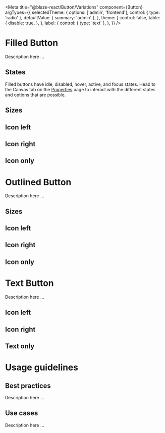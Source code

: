 
<Meta
  title="@blaze-react/Button/Variations"
  component={Button}
  argTypes={{
    selectedTheme: {
      options: ['admin', 'frontend'],
      control: { type: 'radio' },
      defaultValue: { summary: 'admin' },
    },
    theme: {
      control: false,
      table: {
        disable: true,
      },
    },
    label: {
      control: { type: 'text' },
    },
  }}
/>

# Filled Button

Description here ...

<Canvas>
  <Story id="blaze-react-button-all-stories-filled--filled" />
</Canvas>

## States

Filled buttons have idle, disabled, hover, active, and focus states. Head to the Canvas tab on the [Properties](?path=/story/blaze-react-button-all-stories-filled--filled)
page to interact with the different states and options that are possible.

<Canvas>
  <Story id="blaze-react-button-all-stories-filled--filled" />
  <Story id="blaze-react-button-all-stories-filled--disabled" />
</Canvas>

## Sizes

<Canvas>
  <Story id="blaze-react-button-all-stories-filled--small" />
  <Story id="blaze-react-button-all-stories-filled--medium" />
  <Story id="blaze-react-button-all-stories-filled--large" />
</Canvas>

## Icon left

<Canvas>
  <Story id="blaze-react-button-all-stories-filled--icon-left" />
</Canvas>

## Icon right

<Canvas>
  <Story id="blaze-react-button-all-stories-filled--icon-right" />
</Canvas>

## Icon only

<Canvas>
  <Story id="blaze-react-button-all-stories-filled-icon-only--icon-only" />
</Canvas>

# Outlined Button

Description here ...

<Canvas>
  <Story id="blaze-react-button-all-stories-outlined--outlined" />
</Canvas>

## Sizes

<Canvas>
  <Story id="blaze-react-button-all-stories-outlined--small" />
  <Story id="blaze-react-button-all-stories-outlined--medium" />
  <Story id="blaze-react-button-all-stories-outlined--large" />
</Canvas>

## Icon left

<Canvas>
  <Story id="blaze-react-button-all-stories-outlined--icon-left" />
</Canvas>

## Icon right

<Canvas>
  <Story id="blaze-react-button-all-stories-outlined--icon-right" />
</Canvas>

## Icon only

<Canvas>
  <Story id="blaze-react-button-all-stories-outlined-icon-only--icon-only" />
</Canvas>

# Text Button

Description here ...

## Icon left

<Canvas>
  <Story id="blaze-react-button-all-stories-text--left" />
</Canvas>

## Icon right

<Canvas>
  <Story id="blaze-react-button-all-stories-text--right" />
</Canvas>

## Text only

<Canvas>
  <Story id="blaze-react-button-all-stories-text--no-icon" />
</Canvas>

# Usage guidelines

## Best practices

Description here ...

## Use cases

Description here ...
